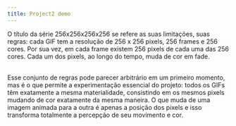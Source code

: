 ```yaml
---
title: Project2 demo
---
```


O título da série 256x256x256x256 se refere as suas limitações, suas regras: cada GIF tem a resolução de 256 x 256 pixels, 256 frames e 256 cores. Por sua vez, em cada frame existem 256 pixels de cada uma das 256 cores. Cada um dos pixels, ao longo do tempo, muda de cor em fade.

<br />
Esse conjunto de regras pode parecer arbitrário em um primeiro momento, mas é o que
permite a experimentação essencial do projeto: todos os GIFs têm exatamente a mesma
materialidade, consistindo em os mesmos pixels mudando de cor exatamente da mesma
maneira. O que muda de uma imagem animada para a outra é apenas a posição dos pixels
e isso transforma totalmente a percepção de seu movimento e cor.
